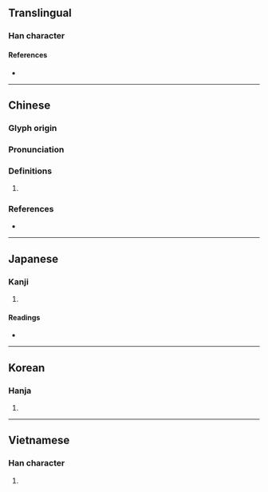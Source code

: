 {{character info/new}}
==Translingual==

===Han character===
{{Han char|rn=30|rad=口|as=16|sn=19|four=61017|canj=RYPT|ids=⿰口盧}}

====References====
* {{Han ref|kx=0213.210|dkj=04548|dj=0436.030|hdz=10702.010|uh=56A7|ud=22183|bh=F1F3|bd=61939}}

----

==Chinese==
{{zh-forms|s=𠰷}}

===Glyph origin===
{{Han etym}}

===Pronunciation===
{{zh-pron
|m=lú
|c=lou4
|mc=y
|oc=y
|cat=
}}

===Definitions===
{{zh-hanzi}}

# {{rfdef|zh}}

===References===
* {{R:twedu|B00463}}

----

==Japanese==

===Kanji===
{{ja-kanji|grade=|rs=口16}}

# {{defn|lang=ja|sort=口16}}

====Readings====
* {{ja-readings|on=[[ろ]] (ro)|kun=}}

----

==Korean==

===Hanja===
{{ko-hanja|hangeul=로|rv=ro|mr=ro}}

# {{defn|lang=ko|sort=口16}}

----

==Vietnamese==

===Han character===
{{vi-hantu|[[lơ]]|rs=口16}}

# {{defn|lang=vi|sort=口16}}